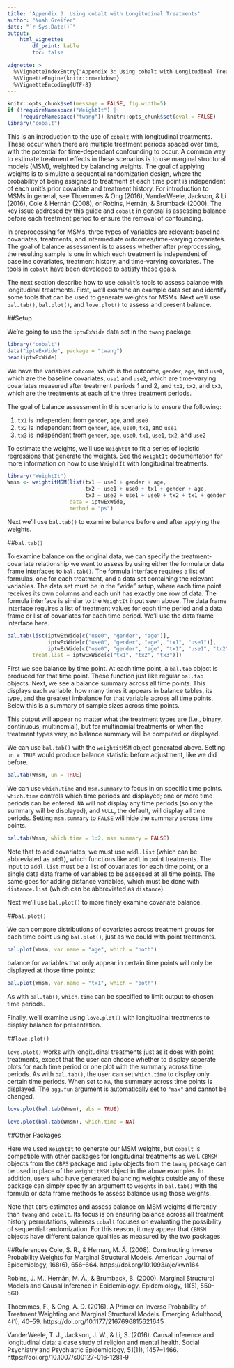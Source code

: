 ```yaml
---
title: 'Appendix 3: Using cobalt with Longitudinal Treatments'
author: "Noah Greifer"
date: "`r Sys.Date()`"
output: 
    html_vignette:
        df_print: kable
        toc: false

vignette: >
  %\VignetteIndexEntry{"Appendix 3: Using cobalt with Longitudinal Treatments"}
  %\VignetteEngine{knitr::rmarkdown}
  %\VignetteEncoding{UTF-8}
---
```


```r
knitr::opts_chunk$set(message = FALSE, fig.width=5)
if (!requireNamespace("WeightIt") || 
    !requireNamespace("twang")) knitr::opts_chunk$set(eval = FALSE)
library("cobalt")
```

This is an introduction to the use of `cobalt` with longitudinal treatments. These occur when there are multiple treatment periods spaced over time, with the potential for time-dependant confounding to occur. A common way to estimate treatment effects in these scenarios is to use marginal structural models (MSM), weighted by balancing weights. The goal of applying weights is to simulate a sequential randomization design, where the probability of being assigned to treatment at each time point is independent of each unit's prior covariate and treatment history. For introduction to MSMs in general, see Thoemmes & Ong (2016), VanderWeele, Jackson, & Li (2016), Cole & Hernán (2008), or Robins, Hernán, & Brumback (2000). The key issue addresed by this guide and `cobalt` in general is assessing balance before each treatment period to ensure the removal of confounding.

In preprocessing for MSMs, three types of variables are relevant: baseline covariates, treatments, and intermediate outcomes/time-varying covariates. The goal of balance assessment is to assess whether after preprocessing, the resulting sample is one in which each treatment is independent of baseline covariates, treatment history, and time-varying covariates. The tools in `cobalt` have been developed to satisfy these goals.

The next section describe how to use `cobalt`'s tools to assess balance with longitudinal treatments. First, we'll examine an example data set and identify some tools that can be used to generate weights for MSMs. Next we'll use `bal.tab()`, `bal.plot()`, and `love.plot()` to assess and present balance.

##Setup

We're going to use the `iptwExWide` data set in the `twang` package.

```r
library("cobalt")
data("iptwExWide", package = "twang")
head(iptwExWide)
```

We have the variables `outcome`, which is the outcome, `gender`, `age`, and `use0`, which are the baseline covariates, `use1` and `use2`, which are time-varying covariates measured after treatment periods 1 and 2, and `tx1`, `tx2`, and `tx3`, which are the treatments at each of the three treatment periods.

The goal of balance assessment in this scenario is to ensure the following:

1) `tx1` is independent from `gender`, `age`, and `use0`
2) `tx2` is independent from `gender`, `age`, `use0`, `tx1`, and `use1`
3) `tx3` is independent from `gender`, `age`, `use0`, `tx1`, `use1`, `tx2`, and `use2`

To estimate the weights, we'll use `WeightIt` to fit a series of logistic regressions that generate the weights. See the `WeightIt` documentation for more information on how to use `WeightIt` with longitudinal treatments.

```r
library("WeightIt")
Wmsm <- weightitMSM(list(tx1 ~ use0 + gender + age,
                         tx2 ~ use1 + use0 + tx1 + gender + age,
                         tx3 ~ use2 + use1 + use0 + tx2 + tx1 + gender + age),
                    data = iptwExWide,
                    method = "ps")
```

Next we'll use `bal.tab()` to examine balance before and after applying the weights.

##`bal.tab()`

To examine balance on the original data, we can specify the treatment-covariate relationship we want to assess by using either the formula or data frame interfaces to `bal.tab()`. The formula interface requires a list of formulas, one for each treatment, and a data set containing the relevant variables. The data set must be in the "wide" setup, where each time point receives its own columns and each unit has exactly one row of data. The formula interface is similar to the `WeightIt` input seen above. The data frame interface requires a list of treatment values for each time period and a data frame or list of covariates for each time period. We'll use the data frame interface here.

```r
bal.tab(list(iptwExWide[c("use0", "gender", "age")],
             iptwExWide[c("use0", "gender", "age", "tx1", "use1")],
             iptwExWide[c("use0", "gender", "age", "tx1", "use1", "tx2", "use2")]),
        treat.list = iptwExWide[c("tx1", "tx2", "tx3")])
```

First we see balance by time point. At each time point, a `bal.tab` object is produced for that time point. These function just like regular `bal.tab` objects. Next, we see a balance summary across all time points. This displays each variable, how many times it appears in balance tables, its type, and the greatest imbalance for that variable across all time points. Below this is a summary of sample sizes across time points.

This output will appear no matter what the treatment types are (i.e., binary, continuous, multinomial), but for multinomial treatments or when the treatment types vary, no balance summary will be computed or displayed.

We can use `bal.tab()` with the `weightitMSM` object generated above. Setting `un = TRUE` would produce balance statistic before adjustment, like we did before.

```r
bal.tab(Wmsm, un = TRUE)
```

We can use `which.time` and `msm.summary` to focus in on specific time points. `which.time` controls which time periods are displayed; one or more time periods can be entered. `NA` will not display any time periods (so only the summary will be displayed), and `NULL`, the default, will display all time periods. Setting `msm.summary` to `FALSE` will hide the summary across time points.

```r
bal.tab(Wmsm, which.time = 1:2, msm.summary = FALSE)
```

Note that to add covariates, we must use `addl.list` (which can be abbreviated as `addl`), which functions like `addl` in point treatments. The input to `addl.list` must be a list of covariates for each time point, or a single data data frame of variables to be assessed at all time points. The same goes for adding distance variables, which must be done with `distance.list` (which can be abbreviated as `distance`).

Next we'll use `bal.plot()` to more finely examine covariate balance.

##`bal.plot()`

We can compare distributions of covariates across treatment groups for each time point using `bal.plot()`, just as we could with point treatments.

```r
bal.plot(Wmsm, var.name = "age", which = "both")
```

balance for variables that only appear in certain time points will only be displayed at those time points:

```r
bal.plot(Wmsm, var.name = "tx1", which = "both")
```

As with `bal.tab()`, `which.time` can be specified to limit output to chosen time periods.

Finally, we'll examine using `love.plot()` with longitudinal treatments to display balance for presentation.

##`love.plot()`

`love.plot()` works with longitudinal treatments just as it does with point treatments, except that the user can choose whether to display seperate plots for each time period or one plot with the summary across time periods. As with `bal.tab()`, the user can set `which.time` to display only certain time periods. When set to `NA`, the summary across time points is displayed. The `agg.fun` argument is automatically set to `"max"` and cannot be changed.

```r
love.plot(bal.tab(Wmsm), abs = TRUE)
```
```r
love.plot(bal.tab(Wmsm), which.time = NA)
```

##Other Packages

Here we used `WeightIt` to generate our MSM weights, but `cobalt` is compatible with other packages for longitudinal treatments as well. `CBMSM` objects from the `CBPS` package and `iptw` objects from the `twang` package can be used in place of the `weightitMSM` object in the above examples. In addition, users who have generated balancing weights outside any of these package can simply specify an argument to `weights` in `bal.tab()` with the formula or data frame methods to assess balance using those weights.

Note that `CBPS` estimates and assess balance on MSM weights differently than `twang` and `cobalt`. Its focus is on ensuring balance across all treatment history permutations, whereas `cobalt` focuses on evaluating the possibility of sequential randomization. For this reason, it may appear that `CBMSM` objects have different balance qualities as measured by the two packages.

##References
Cole, S. R., & Hernan, M. Á. (2008). Constructing Inverse Probability Weights for Marginal Structural Models. American Journal of Epidemiology, 168(6), 656–664. https://doi.org/10.1093/aje/kwn164

Robins, J. M., Hernán, M. Á., & Brumback, B. (2000). Marginal Structural Models and Causal Inference in Epidemiology. Epidemiology, 11(5), 550–560.

Thoemmes, F., & Ong, A. D. (2016). A Primer on Inverse Probability of Treatment Weighting and Marginal Structural Models. Emerging Adulthood, 4(1), 40–59. https://doi.org/10.1177/2167696815621645

VanderWeele, T. J., Jackson, J. W., & Li, S. (2016). Causal inference and longitudinal data: a case study of religion and mental health. Social Psychiatry and Psychiatric Epidemiology, 51(11), 1457–1466. https://doi.org/10.1007/s00127-016-1281-9
